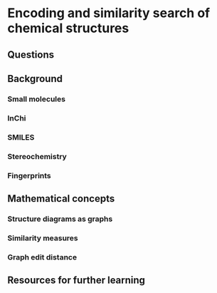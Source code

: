 # Encoding and similarity search of chemical structures {#cheminfo}

## Questions

## Background

### Small molecules

### InChi

### SMILES

### Stereochemistry

### Fingerprints

## Mathematical concepts

### Structure diagrams as graphs

### Similarity measures

### Graph edit distance

## Resources for further learning